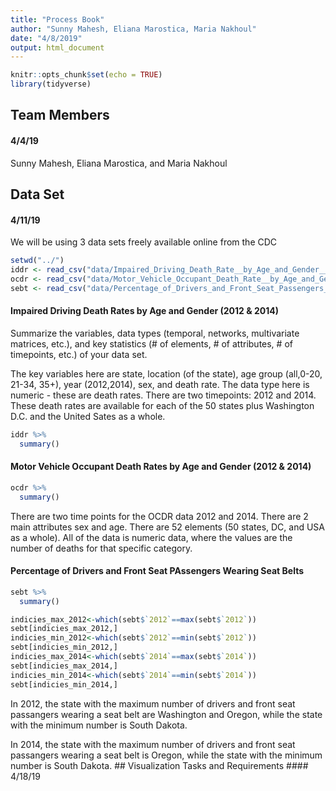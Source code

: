 ```yaml
---
title: "Process Book"
author: "Sunny Mahesh, Eliana Marostica, Maria Nakhoul"
date: "4/8/2019"
output: html_document
---
```


```r
knitr::opts_chunk$set(echo = TRUE)
library(tidyverse)
```

## Team Members
#### 4/4/19

Sunny Mahesh, Eliana Marostica, and Maria Nakhoul

## Data Set
#### 4/11/19

We will be using 3 data sets freely available online from the CDC

```r
setwd("../")
iddr <- read_csv("data/Impaired_Driving_Death_Rate__by_Age_and_Gender__2012___2014__All_States.csv")
ocdr <- read_csv("data/Motor_Vehicle_Occupant_Death_Rate__by_Age_and_Gender__2012___2014__All_States.csv")
sebt <- read_csv("data/Percentage_of_Drivers_and_Front_Seat_Passengers_Wearing_Seat_Belts__2012___2014__All_States.csv")
```

#### Impaired Driving Death Rates by Age and Gender (2012 & 2014)

Summarize the variables, data types (temporal, networks, multivariate matrices, etc.),
and key statistics (# of elements, # of attributes, # of timepoints, etc.) of your data set.

The key variables here are state, location (of the state), age group (all,0-20, 21-34, 35+), year (2012,2014), sex, and death rate. The data type here is numeric - these are death rates. There are two timepoints: 2012 and 2014. These death rates are available for each of the 50 states plus Washington D.C. and the United Sates as a whole.


```r
iddr %>%
  summary()
```


#### Motor Vehicle Occupant Death Rates by Age and Gender (2012 & 2014)

```r
ocdr %>%
  summary()
```


There are two time points for the OCDR data 2012 and 2014. There are 2 main attributes sex and age. There are 52 elements (50 states, DC, and USA as a whole). All of the data is numeric data, where the values are the number of deaths for that specific category.

#### Percentage of Drivers and Front Seat PAssengers Wearing Seat Belts

```r
sebt %>%
  summary()
```

```r
indicies_max_2012<-which(sebt$`2012`==max(sebt$`2012`))
sebt[indicies_max_2012,]
indicies_min_2012<-which(sebt$`2012`==min(sebt$`2012`))
sebt[indicies_min_2012,]
indicies_max_2014<-which(sebt$`2014`==max(sebt$`2014`))
sebt[indicies_max_2014,]
indicies_min_2014<-which(sebt$`2014`==min(sebt$`2014`))
sebt[indicies_min_2014,]
```

In 2012, the state with the maximum number of drivers and front seat passangers wearing a seat belt are Washington and Oregon, while the state with the minimum number is South Dakota.


In 2014, the state with the maximum number of drivers and front seat passangers wearing a seat belt is Oregon, while the state with the minimum number is South Dakota.
## Visualization Tasks and Requirements
#### 4/18/19


